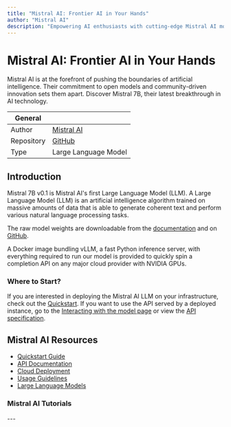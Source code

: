 ```yaml
---
title: "Mistral AI: Frontier AI in Your Hands"
author: "Mistral AI"
description: "Empowering AI enthusiasts with cutting-edge Mistral AI models."
---
```


# Mistral AI: Frontier AI in Your Hands

Mistral AI is at the forefront of pushing the boundaries of artificial intelligence. Their commitment to open models and community-driven innovation sets them apart. Discover Mistral 7B, their latest breakthrough in AI technology.

| General  |  |
| --- | --- |
| Author | [Mistral AI](https://docs.mistral.ai)  |
| Repository | [GitHub](https://github.com/mistralai/) |
| Type | Large Language Model |


## Introduction

Mistral 7B v0.1 is Mistral AI's first Large Language Model (LLM). A Large Language Model (LLM) is an artificial intelligence algorithm trained on massive amounts of data that is able to generate coherent text and perform various natural language processing tasks.

The raw model weights are downloadable from the [documentation](https://docs.mistral.ai) and on [GitHub](https://github.com/mistralai/).

A Docker image bundling vLLM, a fast Python inference server, with everything required to run our model is provided to quickly spin a completion API on any major cloud provider with NVIDIA GPUs.

### Where to Start?

If you are interested in deploying the Mistral AI LLM on your infrastructure, check out the [Quickstart](https://docs.mistral.ai). If you want to use the API served by a deployed instance, go to the [Interacting with the model page](https://docs.mistral.ai/api) or view the [API specification](https://docs.mistral.ai/api). 

## Mistral AI Resources

* [Quickstart Guide](https://docs.mistral.ai)
* [API Documentation](https://docs.mistral.ai/api)
* [Cloud Deployment](https://docs.mistral.ai/category/cloud-deployment)
* [Usage Guidelines](https://docs.mistral.ai/category/usage)
* [Large Language Models](https://docs.mistral.ai/category/large-language-models)


### Mistral AI Tutorials
<TechTutorials/>
---
